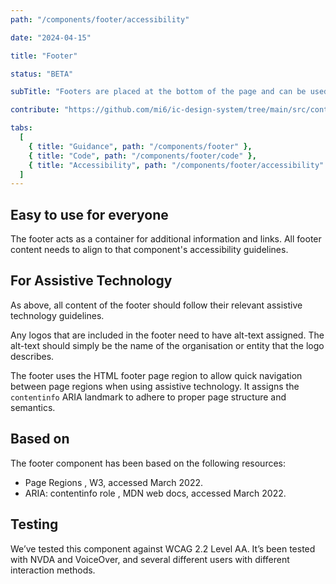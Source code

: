 ```yaml
---
path: "/components/footer/accessibility"

date: "2024-04-15"

title: "Footer"

status: "BETA"

subTitle: "Footers are placed at the bottom of the page and can be used for additional links not found in the main navigation."

contribute: "https://github.com/mi6/ic-design-system/tree/main/src/content/structured/components/footer"

tabs:
  [
    { title: "Guidance", path: "/components/footer" },
    { title: "Code", path: "/components/footer/code" },
    { title: "Accessibility", path: "/components/footer/accessibility" },
  ]
---
```


## Easy to use for everyone

The footer acts as a container for additional information and links. All footer content needs to align to that component's accessibility guidelines.

## For Assistive Technology

As above, all content of the footer should follow their relevant assistive technology guidelines.

Any logos that are included in the footer need to have alt-text assigned. The alt-text should simply be the name of the organisation or entity that the logo describes.

The footer uses the HTML footer page region to allow quick navigation between page regions when using assistive technology. It assigns the `contentinfo` ARIA landmark to adhere to proper page structure and semantics.

## Based on

The footer component has been based on the following resources:

<ul>
  <li>
    <ic-link
      target="_blank"
      href="https://www.w3.org/WAI/tutorials/page-structure/regions/"
      rel="noreferer noopener nofollow"
    >
      Page Regions
    </ic-link>
    , W3, accessed March 2022.
  </li>
  <li>
    <ic-link
      target="_blank"
      href="https://developer.mozilla.org/en-US/docs/Web/Accessibility/ARIA/Roles/contentinfo_role"
      rel="noreferer noopener nofollow"
    >
      ARIA: contentinfo role
    </ic-link>
    , MDN web docs, accessed March 2022.
  </li>
</ul>

## Testing

We’ve tested this component against WCAG 2.2 Level AA. It’s been tested with NVDA and VoiceOver, and several different users with different interaction methods.
